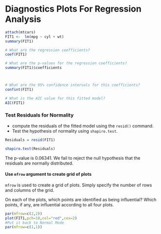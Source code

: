 Diagnostics Plots For Regression Analysis
========================================================



```{r}
attach(mtcars)
FIT1 <-  lm(mpg ~ cyl + wt)
summary(FIT1)

# What are the regression coefficients?
coef(FIT1)

# What are the p-values for the regression coefficients?
summary(FIT1)$coefficients



# What are the 95% confidence intervals for this coefficients?
confint(FIT1)

# What is the AIC value for this fitted model?
AIC(FIT1)


```

### Test Residuals for Normality

- compute the residuals of the fitted model using the `resid()` command.
- Test the hypothesis of normality using `shapiro.test`.
```{r}
Residuals = resid(FIT1)

shapiro.test(Residuals)
```
The p-value is 0.06341. We fail to reject the null hypothesis that the residuals are normally distributed.

#### Use `mfrow` argument to create grid of plots

`mfrow` is used to create a grid of plots. Simply specify the number of rows and columns of the grid. 

On each of the plots, which points are identified as being influential?
Which points, if any, are influential according to all four plots.
```{r fig.width=18, fig.height=20}
par(mfrow=c(2,2))
plot(FIT1,pch=18,col="red",cex=2)
#Put it back to Normal Mode
par(mfrow=c(1,1))
```

